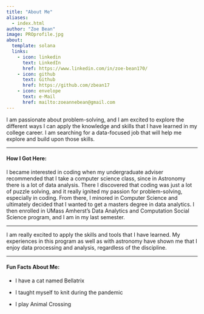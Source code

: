 ```yaml
---
title: "About Me"
aliases:
  - index.html
author: "Zoe Bean"
image: PROprofile.jpg
about:
  template: solana
  links:
    - icon: linkedin
      text: LinkedIn
      href: https://www.linkedin.com/in/zoe-bean170/
    - icon: github
      text: Github
      href: https://github.com/zbean17
    - icon: envelope
      text: e-Mail
      href: mailto:zoeannebean@gmail.com
---
```


I am passionate about problem-solving, and I am excited to explore the different ways I can apply the knowledge and skills that I have learned in my college career. I am searching for a data-focused job that will help me explore and build upon those skills.

------------------------------------------------------------------------

#### How I Got Here:

I became interested in coding when my undergraduate adviser recommended that I take a computer science class, since in Astronomy there is a lot of data analysis. There I discovered that coding was just a lot of puzzle solving, and it really ignited my passion for problem-solving, especially in coding. From there, I minored in Computer Science and ultimately decided that I wanted to get a masters degree in data analytics. I then enrolled in UMass Amherst's Data Analytics and Computation Social Science program, and I am in my last semester.

------------------------------------------------------------------------

I am really excited to apply the skills and tools that I have learned. My experiences in this program as well as with astronomy have shown me that I enjoy data processing and analysis, regardless of the discipline.

------------------------------------------------------------------------

#### Fun Facts About Me:

-   I have a cat named Bellatrix

-   I taught myself to knit during the pandemic

-   I play Animal Crossing
